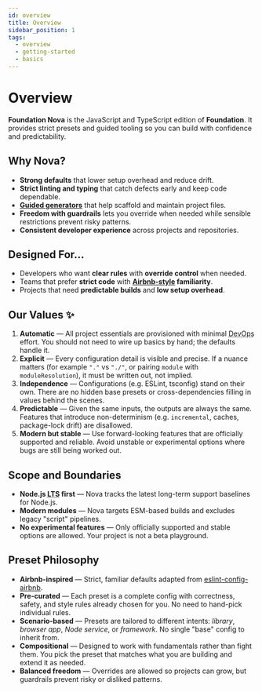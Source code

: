 ```yaml
---
id: overview
title: Overview
sidebar_position: 1
tags:
  - overview
  - getting-started
  - basics
---
```


# Overview

**Foundation Nova** is the JavaScript and TypeScript edition of **Foundation**. It provides strict presets and guided tooling so you can build with confidence and predictability.

## Why Nova?

- **Strong defaults** that lower setup overhead and reduce drift.
- **Strict linting and typing** that catch defects early and keep code dependable.
- **[Guided generators](/docs/category/generators)** that help scaffold and maintain project files.
- **Freedom with guardrails** lets you override when needed while sensible restrictions prevent risky patterns.
- **Consistent developer experience** across projects and repositories.

## Designed For…

- Developers who want **clear rules** with **override control** when needed.
- Teams that prefer **strict code** with **[Airbnb-style](https://github.com/airbnb/javascript) familiarity**.
- Projects that need **predictable builds** and **low setup overhead**.

## Our Values ✨

1. **Automatic** — All project essentials are provisioned with minimal <abbr title="development and operations">DevOps</abbr> effort. You should not need to wire up basics by hand; the defaults handle it.
2. **Explicit** — Every configuration detail is visible and precise. If a nuance matters (for example `"."` vs `"./"`, or pairing `module` with `moduleResolution`), it must be written out, not implied.
3. **Independence** — Configurations (e.g. ESLint, tsconfig) stand on their own. There are no hidden base presets or cross-dependencies filling in values behind the scenes.
4. **Predictable** — Given the same inputs, the outputs are always the same. Features that introduce non-determinism (e.g. `incremental`, caches, package-lock drift) are disallowed.
5. **Modern but stable** — Use forward-looking features that are officially supported and reliable. Avoid unstable or experimental options where bugs are still being worked out.

## Scope and Boundaries

- **Node.js <abbr title="Long-Term Support">LTS</abbr> first** — Nova tracks the latest long-term support baselines for Node.js.
- **Modern modules** — Nova targets ESM-based builds and excludes legacy "script" pipelines.
- **No experimental features** — Only officially supported and stable options are allowed. Your project is not a beta playground.

## Preset Philosophy

- **Airbnb-inspired** — Strict, familiar defaults adapted from [eslint-config-airbnb](https://github.com/airbnb/javascript/tree/master/packages/eslint-config-airbnb).
- **Pre-curated** — Each preset is a complete config with correctness, safety, and style rules already chosen for you. No need to hand-pick individual rules.
- **Scenario-based** — Presets are tailored to different intents: *library*, *browser app*, *Node service*, or *framework*. No single "base" config to inherit from.
- **Compositional** — Designed to work with fundamentals rather than fight them. You pick the preset that matches what you are building and extend it as needed.
- **Balanced freedom** — Overrides are allowed so projects can grow, but guardrails prevent risky or disliked patterns.
